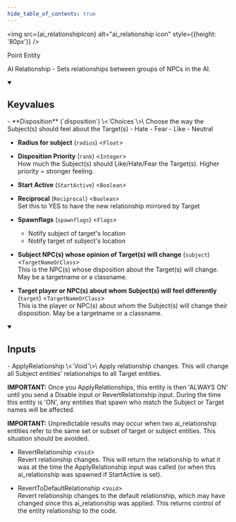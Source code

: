 ```yaml
---
hide_table_of_contents: true
---
```



<img src={ai_relationshipIcon} alt="ai_relationship icon" style={{height: '80px'}} />

Point Entity

AI Relationship - Sets relationships between groups of NPCs in the AI.

<details open>
<summary><h2>Keyvalues</h2></summary>
- **Disposition** (`disposition`) \<`Choices`\>\
Choose the way the Subject(s) should feel about the Target(s)
  - Hate 
  - Fear 
  - Like 
  - Neutral 


- **Radius for subject** (`radius`) \<`Float`\>

- **Disposition Priority** (`rank`) \<`Integer`\>\
How much the Subject(s) should Like/Hate/Fear the Target(s). Higher priority = stronger feeling.

- **Start Active** (`StartActive`) \<`Boolean`\>

- **Reciprocal** (`Reciprocal`) \<`Boolean`\>\
Set this to YES to have the new relationship mirrored by Target

- **Spawnflags** (`spawnflags`) \<`Flags`\>
  - Notify subject of target's location 
  - Notify target of subject's location 


- **Subject NPC(s) whose opinion of Target(s) will change** (`subject`) \<`TargetNameOrClass`\>\
This is the NPC(s) whose disposition about the Target(s) will change. May be a targetname or a classname.

- **Target player or NPC(s) about whom Subject(s) will feel differently** (`target`) \<`TargetNameOrClass`\>\
This is the player or NPC(s) about whom the Subject(s) will change their disposition. May be a targetname or a classname.


 </details>
<details open>
<summary><h2>Inputs</h2></summary>
- ApplyRelationship \<`Void`\>\
Apply relationship changes. This will change all Subject entities' relationships to all Target entities.

<b>IMPORTANT:</b> Once you ApplyRelationships, this entity is then 'ALWAYS ON' until you send a Disable input or RevertRelationship input. During the time this entity is 'ON', any entities that spawn who match the Subject or Target names will be affected.

<b>IMPORTANT:</b> Unpredictable results may occur when two ai_relationship entities refer to the same set or subset of target or subject entities. This situation should be avoided.

- RevertRelationship \<`Void`\>\
Revert relationship changes. This will return the relationship to what it was at the time the ApplyRelationship input was called (or when this ai_relationship was spawned if StartActive is set).

- RevertToDefaultRelationship \<`Void`\>\
Revert relationship changes to the default relationship, which may have changed since this ai_relationship was applied. This returns control of the entity relationship to the code.


 </details>
